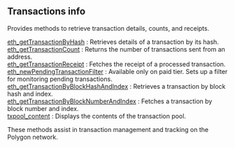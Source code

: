 
## Transactions info

Provides methods to retrieve transaction details, counts, and receipts.

[eth_getTransactionByHash](/polygon-api/transactionsinfo/eth_getTransactionByHash) : Retrieves details of a transaction by its hash.  \
[eth_getTransactionCount](/polygon-api/transactionsinfo/eth_getTransactionCount) : Returns the number of transactions sent from an address.  \
[eth_getTransactionReceipt](/polygon-api/transactionsinfo/eth_getTransactionReceipt) : Fetches the receipt of a processed transaction.  \
[eth_newPendingTransactionFilter](/polygon-api/transactionsinfo/eth_newPendingTransactionFilter) : Available only on paid tier. Sets up a filter for monitoring pending transactions. \
[eth_getTransactionByBlockHashAndIndex](/polygon-api/transactionsinfo/eth_getTransactionByBlockHashAndIndex) : Retrieves a transaction by block hash and index.  \
[eth_getTransactionByBlockNumberAndIndex](/polygon-api/transactionsinfo/eth_getTransactionByBlockNumberAndIndex) : Fetches a transaction by block number and index.  \
[txpool_content](/polygon-api/transactionsinfo/txpool_content) : Displays the contents of the transaction pool.

These methods assist in transaction management and tracking on the Polygon network.

<Space h={16} />
<GetStarted />